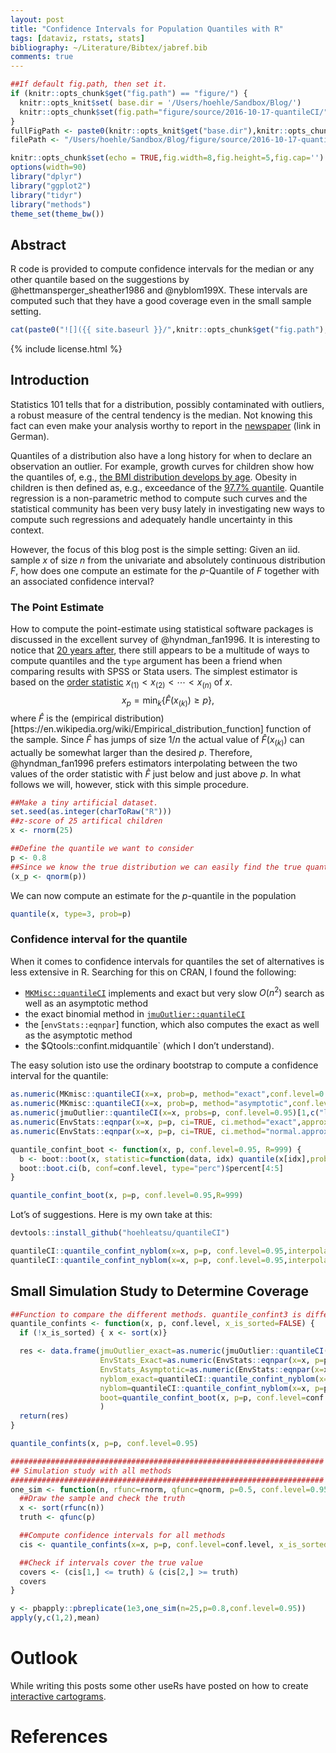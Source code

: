 ```yaml
---
layout: post
title: "Confidence Intervals for Population Quantiles with R"
tags: [dataviz, rstats, stats]
bibliography: ~/Literature/Bibtex/jabref.bib
comments: true
---
```


```r
##If default fig.path, then set it.
if (knitr::opts_chunk$get("fig.path") == "figure/") {
  knitr::opts_knit$set( base.dir = '/Users/hoehle/Sandbox/Blog/')
  knitr::opts_chunk$set(fig.path="figure/source/2016-10-17-quantileCI/")
}
fullFigPath <- paste0(knitr::opts_knit$get("base.dir"),knitr::opts_chunk$get("fig.path"))
filePath <- "/Users/hoehle/Sandbox/Blog/figure/source/2016-10-17-quantileCI/"

knitr::opts_chunk$set(echo = TRUE,fig.width=8,fig.height=5,fig.cap='')
options(width=90)
library("dplyr")
library("ggplot2")
library("tidyr")
library("methods")
theme_set(theme_bw())
```

## Abstract

R code is provided to compute confidence intervals for the median or any other quantile based on the suggestions by @hettmansperger_sheather1986 and @nyblom199X. These intervals are computed such that they have a good coverage even in the small sample setting. 


```r
cat(paste0("![]({{ site.baseurl }}/",knitr::opts_chunk$get("fig.path"),"CARTOGRAM-1.png"),")")
```

{% include license.html %}

## Introduction

Statistics 101 tells that for a distribution, possibly contaminated with outliers, a robust measure of the central tendency is the median. Not knowing this fact can even make your analysis worthy to report in the [newspaper](http://www.sueddeutsche.de/wirtschaft/heilbronn-dieser-mann-ist-so-reich-dass-statistiken-seines-wohnorts-wertlos-sind-1.2705044) (link in German). 

Quantiles of a distribution also have a long history for when to declare an observation an outlier. For example, growth curves for children show how the quantiles of, e.g., [the BMI distribution develops by age](http://www.cdc.gov/growthcharts/data/set1clinical/cj41l024.pdf). Obesity in children is then defined as, e.g., exceedance of the [97.7% quantile](http://www.who.int/growthref/bmifa_girls_z_5_19_labels.pdf?ua=1). Quantile regression is a non-parametric method to compute such curves and the statistical community has been very busy lately in investigating new ways to compute such regressions and adequately handle uncertainty in this context.

However, the focus of this blog post is the simple setting: Given an iid. sample $x$ of size $n$ from the univariate and absolutely continuous distribution $F$, how does one compute an estimate for the $p$-Quantile of $F$ together with an associated confidence interval? 

### The Point Estimate

How to compute the point-estimate using statistical software packages is discussed in the excellent survey of @hyndman_fan1996. It is interesting to notice that [20 years after](http://robjhyndman.com/hyndsight/sample-quantiles-20-years-later/), there still appears to be a multitude of ways to compute quantiles and the `type` argument has been a friend when comparing results with SPSS or Stata users. The simplest estimator is based on the [order statistic](https://en.wikipedia.org/wiki/Order_statistic) $x_{(1)} < x_{(2)} < \cdots < x_{(n)}$ of $x$.
$$
x_p = \min_{k} \left\{\hat{F}(x_{(k)}) \geq p\right\},
$$
where $\hat{F}$ is the (empirical distribution)[https://en.wikipedia.org/wiki/Empirical_distribution_function] function of the sample. Since $\hat{F}$ has jumps of size $1/n$ the actual value of $\hat{F}(x_{(k)})$ can actually be somewhat larger than the desired $p$. Therefore, 
 @hyndman_fan1996 prefers estimators interpolating between the two values of the order statistic with $\hat{F}$ just below and just above $p$. In what follows we will, however, stick with this simple procedure.



```r
##Make a tiny artificial dataset.
set.seed(as.integer(charToRaw("R")))
##z-score of 25 artifical children
x <- rnorm(25)

##Define the quantile we want to consider
p <- 0.8
##Since we know the true distribution we can easily find the true quantile
(x_p <- qnorm(p))
```
We can now compute an estimate for the $p$-quantile in the population
```r
quantile(x, type=3, prob=p)
```

### Confidence interval for the quantile

When it comes to confidence intervals for quantiles the set of alternatives is less extensive in R. Searching for this on CRAN,  I found the following:

* [`MKMisc::quantileCI`](http://finzi.psych.upenn.edu/R/library/MKmisc/html/quantileCI.html) implements and exact but very slow $O(n^2)$ search as well as an asymptotic method
* the exact binomial method in [`jmuOutlier::quantileCI`](http://finzi.psych.upenn.edu/R/library/jmuOutlier/html/quantileCI.html) 
* the [`envStats::eqnpar`] function, which also computes the exact as well as the asymptotic method
* the $Qtools::confint.midquantile` (which I don't understand). 

The easy solution isto use the ordinary bootstrap to compute a confidence interval for the quantile:

```r
as.numeric(MKmisc::quantileCI(x=x, prob=p, method="exact",conf.level=0.95)$CI)
as.numeric(MKmisc::quantileCI(x=x, prob=p, method="asymptotic",conf.level=0.95)$CI)
as.numeric(jmuOutlier::quantileCI(x=x, probs=p, conf.level=0.95)[1,c("lower","upper")])
as.numeric(EnvStats::eqnpar(x=x, p=p, ci=TRUE, ci.method="exact",approx.conf.level=0.95)$interval$limits)
as.numeric(EnvStats::eqnpar(x=x, p=p, ci=TRUE, ci.method="normal.approx",approx.conf.level=0.95)$interval$limits)

quantile_confint_boot <- function(x, p, conf.level=0.95, R=999) {
  b <- boot::boot(x, statistic=function(data, idx) quantile(x[idx],prob=q,type=3), R=R)
  boot::boot.ci(b, conf=conf.level, type="perc")$percent[4:5]
}

quantile_confint_boot(x, p=p, conf.level=0.95,R=999)
```

Lot's of suggestions. Here is my own take at this:

```r
devtools::install_github("hoehleatsu/quantileCI")
```

```r
quantileCI::quantile_confint_nyblom(x=x, p=p, conf.level=0.95,interpolate=FALSE)
quantileCI::quantile_confint_nyblom(x=x, p=p, conf.level=0.95,interpolate=TRUE)
```

## Small Simulation Study to Determine Coverage

```r
##Function to compare the different methods. quantile_confint3 is different in many cases!
quantile_confints <- function(x, p, conf.level, x_is_sorted=FALSE) {
  if (!x_is_sorted) { x <- sort(x)}

  res <- data.frame(jmuOutlier_exact=as.numeric(jmuOutlier::quantileCI(x=x, probs=p, conf.level=conf.level)[1,c("lower","upper")]),
                    EnvStats_Exact=as.numeric(EnvStats::eqnpar(x=x, p=p, ci=TRUE, ci.method="exact",approx.conf.level=conf.level)$interval$limits),
                    EnvStats_Asymptotic=as.numeric(EnvStats::eqnpar(x=x, p=p, ci=TRUE, ci.method="normal.approx",approx.conf.level=0.95)$interval$limits),
                    nyblom_exact=quantileCI::quantile_confint_nyblom(x=x, p=p, conf.level=conf.level,x_is_sorted=TRUE,interpolate=FALSE),
                    nyblom=quantileCI::quantile_confint_nyblom(x=x, p=p, conf.level=conf.level,x_is_sorted=TRUE,interpolate=TRUE),
                    boot=quantile_confint_boot(x, p=p, conf.level=conf.level,R=999)
                    )
  return(res)
}
```

```r
quantile_confints(x, p=p, conf.level=0.95)
```

```r
######################################################################
## Simulation study with all methods
######################################################################
one_sim <- function(n, rfunc=rnorm, qfunc=qnorm, p=0.5, conf.level=0.95) {
  ##Draw the sample and check the truth
  x <- sort(rfunc(n))
  truth <- qfunc(p)

  ##Compute confidence intervals for all methods
  cis <- quantile_confints(x=x, p=p, conf.level=conf.level, x_is_sorted=TRUE)

  ##Check if intervals cover the true value
  covers <- (cis[1,] <= truth) & (cis[2,] >= truth)
  covers
}

y <- pbapply::pbreplicate(1e3,one_sim(n=25,p=0.8,conf.level=0.95))
apply(y,c(1,2),mean)

```


# Outlook

While writing this posts some other useRs have posted on how to create
[interactive cartograms](https://twitter.com/Victpir/status/785852075129315333).

# References


